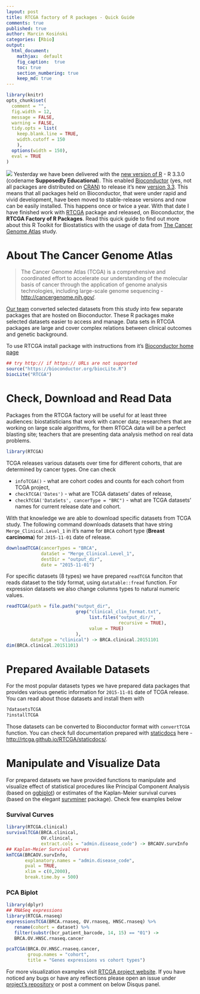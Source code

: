 ```yaml
---
layout: post
title: RTCGA factory of R packages - Quick Guide
comments: true
published: true
author: Marcin Kosiński
categories: [Rbio]
output:
  html_document:
    mathjax:  default
    fig_caption:  true
    toc: true
    section_numbering: true
    keep_md: true
---
```

```r
library(knitr)
opts_chunk$set(
  comment = "",
  fig.width = 12, 
  message = FALSE,
  warning = FALSE,
  tidy.opts = list(
    keep.blank.line = TRUE,
    width.cutoff = 150
    ),
  options(width = 150),
  eval = TRUE
)
```

<img src="https://raw.githubusercontent.com/RTCGA/RTCGA/master/RTCGA_workflow_ver3.png" class="fit image"> Yesterday we have been delivered with the [new version of R](http://www.r-bloggers.com/r-3-3-0-is-released/) - R 3.3.0 (codename **Supposedly Educational**). This enabled [Bioconductor](http://bioconductor.org/) (yes, not all packages are distributed on [CRAN](https://cran.r-project.org/)) to release it's new [version 3.3](https://www.bioconductor.org/developers/release-schedule/). This means that all packages held on Bioconductor, that were under rapid and vivid development, have been moved to stable-release versions and now can be easily installed. This happens once or twice a year. With that date I have finished work with [RTCGA](http://rtcga.github.io/RTCGA/) package and released, on Bioconductor, the **RTCGA Factory of R Packages**. Read this quick guide to find out more about this R Toolkit for Biostatistics with the usage of data from [The Cancer Genome Atlas](http://cancergenome.nih.gov/) study.

# About The Cancer Genome Atlas

> The Cancer Genome Atlas (TCGA) is a comprehensive and coordinated effort to accelerate our understanding of the molecular basis of cancer through the application of genome analysis technologies, including large-scale genome sequencing - [http://cancergenome.nih.gov/](http://cancergenome.nih.gov/). 

[Our team](https://github.com/orgs/RTCGA/people) converted selected datasets from this study into few separate packages that are hosted on Bioconductor. These R packages make selected datasets easier to access and manage. Data sets in RTCGA packages are large and cover complex relations between clinical outcomes and genetic background.

To use RTCGA install package with instructions from it's [Bioconductor home page](https://www.bioconductor.org/packages/RTCGA/)

```r
## try http:// if https:// URLs are not supported
source("https://bioconductor.org/biocLite.R")
biocLite("RTCGA")
```

# Check, Download and Read Data

Packages from the RTCGA factory  will be useful for at least three audiences: biostatisticians that work with cancer data; researchers that are working on large scale algorithms, for them RTGCA data will be a perfect blasting site; teachers that are presenting data analysis method on real data problems. 

```r
library(RTCGA)
```


TCGA releases various datasets over time for different cohorts, that are determined by cancer types. One can check

- `infoTCGA()` - what are cohort codes and counts for each cohort from TCGA project,
- `checkTCGA('Dates')` - what are TCGA datasets' dates of release,
- `checkTCGA('DataSets', cancerType = "BRC")` - what are TCGA datasets' names for current release date and cohort.

With that knowledge we are able to download specific datasets from TCGA study. The following command downloads datasets that have string `Merge_Clinical.Level_1` in it's name for `BRCA` cohort type (**Breast carcinoma**) for `2015-11-01` date of release.

```r
downloadTCGA(cancerTypes = "BRCA",
             dataSet = "Merge_Clinical.Level_1",
             destDir = "output_dir",
             date = "2015-11-01")
```

For specific datasets (8 types) we have prepared `readTCGA` funciton that reads dataset to the tidy format, using `datatable::fread` function. For expression datasets we also change columns types to natural numeric values.

```r
readTCGA(path = file.path("output_dir",
                          grep("clinical_clin_format.txt",
                               list.files("output_dir/",
                                          recursive = TRUE),
                               value = TRUE)
                          ),
         dataType = "clinical") -> BRCA.clinical.20151101
dim(BRCA.clinical.20151101)
```

# Prepared Available Datasets

For the most popular datasets types we have prepared data packages that provides various genetic information for `2015-11-01` date of TCGA release. You can read about those datasets and install them with
```r
?datasetsTCGA
?installTCGA
```
Those datasets can be converted to Bioconductor format with `convertTCGA` function. You can check full documentation prepared with [staticdocs](https://github.com/hadley/staticdocs) here - [http://rtcga.github.io/RTCGA/staticdocs/](http://rtcga.github.io/RTCGA/staticdocs/).

# Manipulate and Visualize Data

For prepared datasets we have provided functions to manipulate and visualize effect of statistical procedures like Principal Component Analysis (based on [ggbiplot](https://github.com/vqv/ggbiplot)) or estimates of the Kaplan-Meier survival curves (based on the elegant [survminer](http://www.sthda.com/english/rpkgs/survminer/) package). Check few examples below

### Survival Curves

```r
library(RTCGA.clinical)
survivalTCGA(BRCA.clinical,
             OV.clinical,
             extract.cols = "admin.disease_code") -> BRCAOV.survInfo
## Kaplan-Meier Survival Curves
kmTCGA(BRCAOV.survInfo,
       explanatory.names = "admin.disease_code",
       pval = TRUE,
       xlim = c(0,2000),
       break.time.by = 500)
```

### PCA Biplot

```r
library(dplyr)
## RNASeq expressions
library(RTCGA.rnaseq)
expressionsTCGA(BRCA.rnaseq, OV.rnaseq, HNSC.rnaseq) %>%
   rename(cohort = dataset) %>%  
   filter(substr(bcr_patient_barcode, 14, 15) == "01") -> 
   BRCA.OV.HNSC.rnaseq.cancer

pcaTCGA(BRCA.OV.HNSC.rnaseq.cancer,
        group.names = "cohort",
        title = "Genes expressions vs cohort types")

```

For more visualization examples visit [RTCGA project website](http://rtcga.github.io/RTCGA/Visualizations.html). If you have noticed any bugs or have any reflections please open an issue under [project's repository](https://github.com/RTCGA/RTCGA/issues/new) or post a comment on below Disqus panel. 
